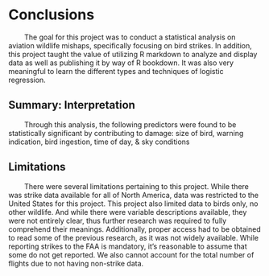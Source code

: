 # Conclusions 

|         The goal for this project was to conduct a statistical analysis on aviation wildlife mishaps, specifically focusing on bird strikes. In addition, this project taught the value of utilizing R markdown to analyze and display data as well as publishing it by way of R bookdown. It was also very meaningful to learn the different types and techniques of logistic regression.



## Summary: Interpretation

|         Through this analysis, the following predictors were found to be statistically significant by contributing to damage: size of bird, warning indication, bird ingestion, time of day, & sky conditions

##  Limitations 

|         There were several limitations pertaining to this project. While there was strike data available for all of North America, data was restricted to the United States for this project. This project also limited data to birds only, no other wildlife. And while there were variable descriptions available, they were not entirely clear, thus further research was required to fully comprehend their meanings. Additionally, proper access had to be obtained to read some of the previous research, as it was not widely available. While reporting strikes to the FAA is mandatory, it's reasonable to assume that some do not get reported. We also cannot account for the total number of flights due to not having non-strike data.